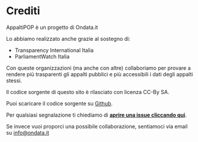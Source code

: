 # Crediti

AppaltiPOP è un progetto di Ondata.it

Lo abbiamo realizzato anche grazie al sostegno di:
- Transparency International Italia
- ParliamentWatch Italia

Con queste organizzazioni (ma anche con altre) collaboriamo per provare a rendere più trasparenti gli appalti pubblici e più accessibili i dati degli appalti stessi.

Il codice sorgente di questo sito è rilasciato con licenza CC-By SA.

Puoi scaricare il codice sorgente su [Github](https://github.com/ondata/appaltipop.it).

Per qualsiasi segnalazione ti chiediamo di [**aprire una issue cliccando qui**](https://github.com/ondata/appaltipop.it/issues).

Se invece vuoi proporci una possibile collaborazione, sentiamoci via email su info@ondata.it
